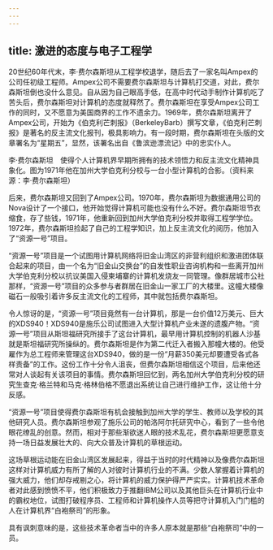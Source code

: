 ```yaml
---
---
---
```

title: 激进的态度与电子工程学
---




20世纪60年代末，李·费尔森斯坦从工程学校退学，随后去了一家名叫Ampex的公司任初级工程师。Ampex公司不需要费尔森斯坦与计算机打交道，对此，费尔森斯坦倒也没什么意见。自从因为自己眼高手低，在高中时代动手制作计算机吃了苦头后，费尔森斯坦对计算机的态度就释然了。费尔森斯坦在享受Ampex公司工作的同时，又不愿意为美国商界的工作不遗余力。1969年，费尔森斯坦离开了Ampex公司，开始为《伯克利芒刺报》（BerkeleyBarb）撰写文章，《伯克利芒刺报》是著名的反主流文化报刊，极具影响力。有一段时期，费尔森斯坦在头版的文章署名为“星期五”，显然，该署名出自《鲁滨逊漂流记》中的忠实仆人。



李·费尔森斯坦　使得个人计算机界早期所拥有的技术领悟力和反主流文化精神具象化。图为1971年他在加州大学伯克利分校与一台小型计算机的合影。（资料来源：李·费尔森斯坦）

后来，费尔森斯坦又回到了Ampex公司。1970年，费尔森斯坦为数据通用公司的Nova设计了一个接口，他开始觉得计算机可能也没有什么不好。费尔森斯坦节衣缩食，存了些钱，1971年，他重新回到加州大学伯克利分校并取得工程学学位。1972年，费尔森斯坦捡起了自己的工程学知识，加上反主流文化的阅历，他加入了“资源一号”项目。

“资源一号”项目是一个试图用计算机网络将旧金山湾区的非营利组织和激进团体联合起来的项目，由一个名为“旧金山交换台”的自发性职业咨询机构和一些离开加州大学伯克利分校以抗议美国入侵柬埔寨的计算机发烧友一同管理。像群居城市公社那样，“资源一号”项目的众多参与者群居在旧金山一家工厂的大楼里。这幢大楼像磁石一般吸引着许多反主流文化的工程师，其中就包括费尔森斯坦。

令人惊讶的是，“资源一号”项目竟然有一台计算机，那是一台价值12万美元、巨大的XDS940！XDS940是施乐公司试图进入大型计算机产业未遂的遗腹产物。“资源一号”项目从斯坦福研究所接手了这台计算机，最早用计算机控制的机器人沙基就是斯坦福研究所操纵的。费尔森斯坦是作为第二代迁入者搬入那幢大楼的。他受雇作为总工程师来管理这台XDS940，做的是一份“月薪350美元却要遭受各式各样责备”的工作。这份工作十分令人沮丧，但费尔森斯坦相信这个项目，后来他还常对人谈起有关该项目的事情。费尔森斯坦回忆到，两名加州大学伯克利分校的研究生查克·格兰特和马克·格林伯格不愿退出系统让自己进行维护工作，这让他十分反感。

“资源一号”项目使得费尔森斯坦有机会接触到加州大学的学生、教师以及学校的其他研究人员。费尔森斯坦参观了施乐公司的帕洛阿尔托研究中心，看到了一些令他眼花缭乱的创意。然而，相对于那些渐欲迷人眼的技术乱花，费尔森斯坦更愿意支持一场日益发展壮大的、向大众普及计算机的草根运动。

这场草根运动能在旧金山湾区发展起来，得益于当时的时代精神以及像费尔森斯坦这样对计算机威力有所了解的人对彼时计算机行业的不满。少数人掌握着计算机的强大威力，他们却存戒剔之心，将计算机的威力保护得严严实实。计算机技术革命者对此感到愤愤不平，他们积极致力于推翻IBM公司以及其他巨头在计算机行业中的霸权地位，试图打破程序员、工程师和计算机操作人员等把守计算机入门门槛的人在计算机界“白袍祭司”的形象。

具有讽刺意味的是，这些技术革命者当中的许多人原本就是那些“白袍祭司”中的一员。